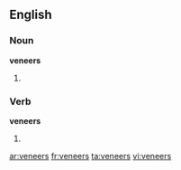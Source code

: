 ==English==

===Noun===
'''veneers'''

# {{plural of|[[veneer]]}}

===Verb===
'''veneers'''

# {{third-person singular of|[[veneer]]}}

[[ar:veneers]]
[[fr:veneers]]
[[ta:veneers]]
[[vi:veneers]]